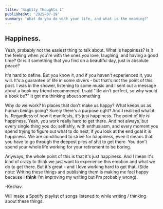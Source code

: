 ```yaml
---
title: 'Nightly Thoughts 1'
publishedAt: '2025-07-19'
summary: 'What do you do with your life, and what is the meaning?'
---
```


## Happiness.

Yeah, probably not the easiest thing to talk about. What is happiness? Is it the feeling when you're with the ones you love, laughing, and having a good time? Or is it something that you find on a beautiful day, just in absolute peace?

It's hard to define. But you know it, and if you haven't experienced it, you will. It's a guarantee of life in some slivers - but that's not the point of this post. I was in the shower, listening to some music and I sent out a message about a book my friend recommened. I said "life ain't perfect, so why would a book be?" It got me thinking about something.

Why do we work? In places that don't make us happy? What keeps us as human beings going? 
Surely there's a purpose right? And I realized what it is. Regardless of how it manifests, it's just happiness. The point of life is happiness. Yeah, you work really hard to get there. And not always, but every single thing you do; selfishly, with enthusiasm, and every moment you spend trying to figure out what to do next, if you look at the end goal it is happiness. We are conditioned to strive for happiness, even it means that you have to go through the deepest piles of shit to get there. 
You don't spend your whole life working for your retirement to be boring.

Anyways, the whole point of this is that it's just happiness. 
And I mean it's kind of crazy to think we just want to experience this emotion and what we do to get there. But it's great - and I love working hard to get that. 
(Side note: Writing these things and publishing them is making me feel happy because I **think** I'm improving my writing but I'm probably wrong).

-Keshav.

Will make a Spotify playlist of songs listened to while writing / thinking about these things.
